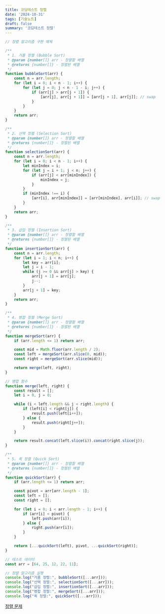 ```yaml
---
title: 코딩테스트 정렬
date: '2024-10-31'
tags: [기술노트]
draft: false
summary: '코딩테스트 정렬'
---
```


```jsx
// 정렬 알고리즘 구현 예제

/**
 * 1. 거품 정렬 (Bubble Sort)
 * @param {number[]} arr - 정렬할 배열
 * @returns {number[]} - 정렬된 배열
 */
function bubbleSort(arr) {
    const n = arr.length;
    for (let i = 0; i < n - 1; i++) {
        for (let j = 0; j < n - 1 - i; j++) {
            if (arr[j] > arr[j + 1]) {
                [arr[j], arr[j + 1]] = [arr[j + 1], arr[j]]; // swap
            }
        }
    }
    return arr;
}

/**
 * 2. 선택 정렬 (Selection Sort)
 * @param {number[]} arr - 정렬할 배열
 * @returns {number[]} - 정렬된 배열
 */
function selectionSort(arr) {
    const n = arr.length;
    for (let i = 0; i < n - 1; i++) {
        let minIndex = i;
        for (let j = i + 1; j < n; j++) {
            if (arr[j] < arr[minIndex]) {
                minIndex = j;
            }
        }
        if (minIndex !== i) {
            [arr[i], arr[minIndex]] = [arr[minIndex], arr[i]]; // swap
        }
    }
    return arr;
}

/**
 * 3. 삽입 정렬 (Insertion Sort)
 * @param {number[]} arr - 정렬할 배열
 * @returns {number[]} - 정렬된 배열
 */
function insertionSort(arr) {
    const n = arr.length;
    for (let i = 1; i < n; i++) {
        let key = arr[i];
        let j = i - 1;
        while (j >= 0 && arr[j] > key) {
            arr[j + 1] = arr[j];
            j--;
        }
        arr[j + 1] = key;
    }
    return arr;
}

/**
 * 4. 병합 정렬 (Merge Sort)
 * @param {number[]} arr - 정렬할 배열
 * @returns {number[]} - 정렬된 배열
 */
function mergeSort(arr) {
    if (arr.length <= 1) return arr;

    const mid = Math.floor(arr.length / 2);
    const left = mergeSort(arr.slice(0, mid));
    const right = mergeSort(arr.slice(mid));

    return merge(left, right);
}

// 병합 함수
function merge(left, right) {
    const result = [];
    let i = 0, j = 0;

    while (i < left.length && j < right.length) {
        if (left[i] < right[j]) {
            result.push(left[i++]);
        } else {
            result.push(right[j++]);
        }
    }

    return result.concat(left.slice(i)).concat(right.slice(j));
}

/**
 * 5. 퀵 정렬 (Quick Sort)
 * @param {number[]} arr - 정렬할 배열
 * @returns {number[]} - 정렬된 배열
 */
function quickSort(arr) {
    if (arr.length <= 1) return arr;

    const pivot = arr[arr.length - 1];
    const left = [];
    const right = [];

    for (let i = 0; i < arr.length - 1; i++) {
        if (arr[i] < pivot) {
            left.push(arr[i]);
        } else {
            right.push(arr[i]);
        }
    }

    return [...quickSort(left), pivot, ...quickSort(right)];
}

// 테스트 데이터
const arr = [64, 25, 12, 22, 11];

// 정렬 알고리즘 실행
console.log("거품 정렬:", bubbleSort([...arr]));
console.log("선택 정렬:", selectionSort([...arr]));
console.log("삽입 정렬:", insertionSort([...arr]));
console.log("병합 정렬:", mergeSort([...arr]));
console.log("퀵 정렬:", quickSort([...arr]));

```

[정렬 문제](https://www.notion.so/1764843169a980238ec4fc3bf5511a45?pvs=21)
